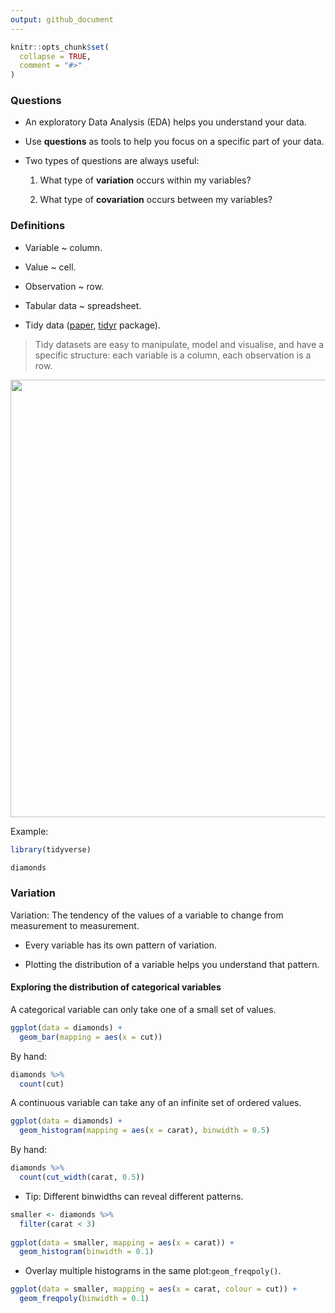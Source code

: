 ```yaml
---
output: github_document
---
```


```r
knitr::opts_chunk$set(
  collapse = TRUE,
  comment = "#>"
)
```

### Questions

* An exploratory Data Analysis (EDA) helps you understand your data.

* Use **questions** as tools to help you focus on a specific part of your data.

* Two types of questions are always useful:

    1. What type of **variation** occurs within my variables?
    
    2. What type of **covariation** occurs between my variables?

### Definitions

* Variable ~ column.

* Value ~ cell.

* Observation ~ row.

* Tabular data ~ spreadsheet.

* Tidy data ([paper](https://vita.had.co.nz/papers/tidy-data.pdf),
[tidyr](https://tidyr.tidyverse.org/) package).

> Tidy datasets are easy to manipulate, model and visualise, and have a specific structure: each variable is a column, each observation is a row.

<img src=https://i.imgur.com/nBC5Rk9.png width=700>

Example:

```r
library(tidyverse)

diamonds
```

### Variation

Variation: The tendency of the values of a variable to change from measurement
to measurement.

* Every variable has its own pattern of variation. 

* Plotting the distribution of a variable helps you understand that pattern.

#### Exploring the distribution of categorical variables

A categorical variable can only take one of a small set of values.

```r
ggplot(data = diamonds) +
  geom_bar(mapping = aes(x = cut))
```

By hand:

```r
diamonds %>% 
  count(cut)
```

A continuous variable can take any of an infinite set of ordered values.

```r
ggplot(data = diamonds) +
  geom_histogram(mapping = aes(x = carat), binwidth = 0.5)
```

By hand:

```r
diamonds %>% 
  count(cut_width(carat, 0.5))
```

* Tip: Different binwidths can reveal different patterns.

```r
smaller <- diamonds %>% 
  filter(carat < 3)
  
ggplot(data = smaller, mapping = aes(x = carat)) +
  geom_histogram(binwidth = 0.1)
```

* Overlay multiple histograms in the same plot:`geom_freqpoly()`.

```r
ggplot(data = smaller, mapping = aes(x = carat, colour = cut)) +
  geom_freqpoly(binwidth = 0.1)
```

